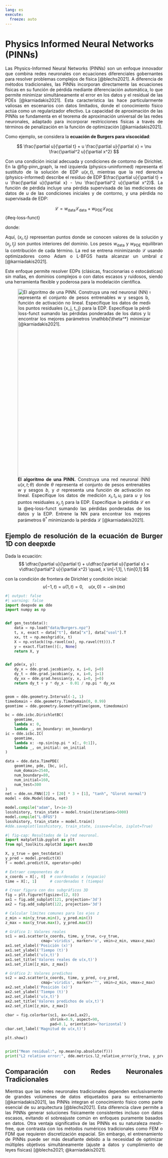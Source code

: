 ```yaml
---
lang: es
execute: 
  freeze: auto
---
```


# Physics Informed Neural Networks (PINNs) {#sec-pinns}

::: {style="text-align: justify"}
Las Physics-Informed Neural Networks (PINNs) son un enfoque innovador que combina redes neuronales con ecuaciones diferenciales gobernantes para resolver problemas complejos de física [@blechs2021]. A diferencia de métodos tradicionales, las PINNs incorporan directamente las ecuaciones físicas en su función de pérdida mediante diferenciación automática, lo que permite minimizar simultáneamente el error en los datos y el residual de las PDEs [@karniadakis2021]. Esta característica las hace particularmente valiosas en escenarios con datos limitados, donde el conocimiento físico actúa como un regularizador efectivo. La capacidad de aproximación de las PINNs se fundamenta en el teorema de aproximación universal de las redes neuronales, adaptado para incorporar restricciones físicas a través de términos de penalización en la función de optimización [@karniadakis2021].

Como ejemplo, se considera la **ecuación de Burgers para viscocidad**:

$$
\frac{\partial u}{\partial t} + u \frac{\partial u}{\partial x} = \nu \frac{\partial^2 u}{\partial x^2}
$$

Con una condición inicial adecuada y condiciones de contorno de Dirichlet. En la @fig-pinn_graph, la red izquierda (physics-​uninformed) representa el sustituto de la solución de EDP $u(x, t)$, mientras que la red derecha (physics-​informed) describe el residuo de EDP $\frac{\partial u}{\partial t} + u \frac{\partial u}{\partial x} - \nu \frac{\partial^2 u}{\partial x^2}$. La función de pérdida incluye una pérdida supervisada de las mediciones de datos de $u$ de las condiciones iniciales y de contorno, y una pérdida no supervisada de EDP:

$$
\mathcal{L} = w_{\text{data}} \mathcal{L}_{\text{data}} + w_{\text{PDE}} \mathcal{L}_{\text{PDE}}
$$ {#eq-loss-funct}

donde:

\begin{align*}
\mathcal{L}_{\text{data}} =& \frac{1}{N_{\text{data}}} \sum_{i=1}^{N_{\text{data}}} \left( u(x_i, t_i) - u_i \right)^2 \\ \\
\mathcal{L}_{\text{PDE}} =& \frac{1}{N_{\text{PDE}}} \sum_{j=1}^{N_{\text{PDE}}} \left( \frac{\partial u}{\partial t}(x_j, t_j) + u \frac{\partial u}{\partial x}(x_j, t_j) - \nu \frac{\partial^2 u}{\partial x^2}(x_j, t_j) \right)^2
\end{align*}

Aquí, $(x_i, t_i)$ representan puntos donde se conocen valores de la solución y $(x_j, t_j)$ son puntos interiores del dominio. Los pesos $w_{\text{data}}$ y $w_{\text{PDE}}$ equilibran la contribución de cada término. La red se entrena minimizando $\mathcal{L}$ usando optimizadores como Adam o L-BFGS hasta alcanzar un umbral $\varepsilon$ [@karniadakis2021].

Este enfoque permite resolver EDPs (clásicas, fraccionarias o estocásticas) sin mallas, en dominios complejos o con datos escasos y ruidosos, siendo una herramienta flexible y poderosa para la modelación científica.

![**El algoritmo de una PINN.** Construya una red neuronal (NN) $u(x, t; \theta)$ donde $\theta$ representa el conjunto de pesos entrenables $w$ y sesgos $b$, y $\sigma$ representa una función de activación no lineal. Especifique los datos de medición ${x_i, t_i, u_i}$ para $u$ y los puntos residuales ${x_j, t_j}$ para la EDP. Especifique la pérdida $\mathcal{L}$ en la @eq-loss-funct sumando las pérdidas ponderadas de los datos y la EDP. Entrene la NN para encontrar los mejores parámetros $\mathbb{\theta^*}$ minimizando la pérdida $\mathcal{L}$ [@karniadakis2021].](images/PINN_diagram.png){#fig-pinn_graph fig-align="center" width="600"}

## Ejemplo de resolución de la ecuación de Burger 1D con deepxde
Dada la ecuación:
$$
\dfrac{\partial u}{\partial t} + u\dfrac{\partial u}{\partial x} = v\dfrac{\partial^2 u}{\partial x^2} \quad, x \in[-1,1], \ t\in[0,1]
$$

con la condición de frontera de Dirichlet y condición inicial:
$$
u(-1,t) = u(1,t) = 0, \quad u(x,0)=-\sin(\pi x)
$$

```python
#| output: false
#| warning: false
import deepxde as dde
import numpy as np


def gen_testdata():
    data = np.load("data/Burgers.npz")
    t, x, exact = data["t"], data["x"], data["usol"].T
    xx, tt = np.meshgrid(x, t)
    X = np.vstack((np.ravel(xx), np.ravel(tt))).T
    y = exact.flatten()[:, None]
    return X, y


def pde(x, y):
    dy_x = dde.grad.jacobian(y, x, i=0, j=0)
    dy_t = dde.grad.jacobian(y, x, i=0, j=1)
    dy_xx = dde.grad.hessian(y, x, i=0, j=0)
    return dy_t + y * dy_x - 0.01 / np.pi * dy_xx


geom = dde.geometry.Interval(-1, 1)
timedomain = dde.geometry.TimeDomain(0, 0.99)
geomtime = dde.geometry.GeometryXTime(geom, timedomain)

bc = dde.icbc.DirichletBC(
    geomtime,
    lambda x: 0,
    lambda _, on_boundary: on_boundary)
ic = dde.icbc.IC(
    geomtime,
    lambda x: -np.sin(np.pi * x[:, 0:1]),
    lambda _, on_initial: on_initial
)

data = dde.data.TimePDE(
    geomtime, pde, [bc, ic],
    num_domain=2540,
    num_boundary=80,
    num_initial=160,
    num_test=300
)
net = dde.nn.FNN([2] + [20] * 3 + [1], "tanh", "Glorot normal")
model = dde.Model(data, net)

model.compile("adam", lr=1e-3)
losshistory, train_state = model.train(iterations=5000)
model.compile("L-BFGS")
losshistory, train_state = model.train()
#dde.saveplot(losshistory, train_state, issave=False, isplot=True)
```

```python
#| fig-cap: Resultados de la red neuronal.
import matplotlib.pyplot as plt 
from mpl_toolkits.mplot3d import Axes3D

X, y_true = gen_testdata()
y_pred = model.predict(X)
f = model.predict(X, operator=pde)

# Extraer componentes de X
x_coords = X[:, 0]  # coordenadas x (espacio)
time = X[:, 1]      # coordenadas t (tiempo)

# Crear figura con dos subgráficos 3D
fig = plt.figure(figsize=(12, 8))
ax1 = fig.add_subplot(121, projection='3d')
ax2 = fig.add_subplot(122, projection='3d')

# Calcular límites comunes para los ejes z
z_min = min(y_true.min(), y_pred.min())
z_max = max(y_true.max(), y_pred.max())

# Gráfico 1: Valores reales
sc1 = ax1.scatter(x_coords, time, y_true, c=y_true,
                cmap='viridis', marker='o', vmin=z_min, vmax=z_max)
ax1.set_xlabel('Posición (x)')
ax1.set_ylabel('Tiempo (t)')
ax1.set_zlabel('u(x,t)')
ax1.set_title('Valores reales de u(x,t)')
ax1.set_zlim([z_min, z_max])

# Gráfico 2: Valores predichos
sc2 = ax2.scatter(x_coords, time, y_pred, c=y_pred,
                cmap='viridis', marker='^', vmin=z_min, vmax=z_max)
ax2.set_xlabel('Posición (x)')
ax2.set_ylabel('Tiempo (t)')
ax2.set_zlabel('u(x,t)')
ax2.set_title('Valores predichos de u(x,t)')
ax2.set_zlim([z_min, z_max])

cbar = fig.colorbar(sc1, ax=(ax1,ax2),
                    shrink=0.9, aspect=90,
                    pad=0.1, orientation='horizontal')
cbar.set_label('Magnitud de u(x,t)')

plt.show()


print("Mean residual:", np.mean(np.absolute(f)))
print("L2 relative error:", dde.metrics.l2_relative_error(y_true, y_pred))
```


## Comparación con Redes Neuronales Tradicionales

Mientras que las redes neuronales tradicionales dependen exclusivamente de grandes volúmenes de datos etiquetados para su entrenamiento [@karniadakis2021], las PINNs integran el conocimiento físico como parte esencial de su arquitectura [@blechs2021]. Esta diferencia clave permite a las PINNs generar soluciones físicamente consistentes incluso con datos escasos, evitando el sobreajuste común en enfoques puramente basados en datos. Otra ventaja significativa de las PINNs es su naturaleza mesh-free, que contrasta con los métodos numéricos tradicionales como FEM o FDM que requieren discretización espacial. Sin embargo, el entrenamiento de PINNs puede ser más desafiante debido a la necesidad de optimizar múltiples objetivos simultáneamente (ajuste a datos y cumplimiento de leyes físicas) [@blechs2021; @karniadakis2021].

:::
